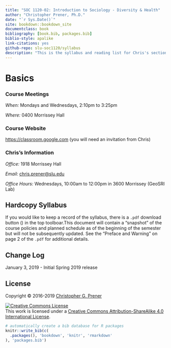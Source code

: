 ```yaml
--- 
title: "SOC 1120-02: Introduction to Sociology - Diversity & Health"
author: "Christopher Prener, Ph.D."
date: "`r Sys.Date()`"
site: bookdown::bookdown_site
documentclass: book
bibliography: [book.bib, packages.bib]
biblio-style: apalike
link-citations: yes
github-repo: slu-soc1120/syllabus
description: "This is the syllabus and reading list for Chris's section of SOC 1120."
---
```


# Basics {-}

### Course Meetings {-}

*When:* Mondays and Wednesdays, 2:10pm to 3:25pm

*Where:* 0400 Morrissey Hall

### Course Website {-}

<https://classroom.google.com> (you will need an invitation from Chris)

### Chris’s Information {-}

*Office:* 1918 Morrissey Hall

*Email:* <chris.prener@slu.edu>

*Office Hours:* Wednesdays, 10:00am to 12:00pm in 3600 Morrissey (GeoSRI Lab)

## Hardcopy Syllabus {-}
If you would like to keep a record of the syllabus, there is a `.pdf` download button (<i class="fa fa-file-pdf-o"></i>) in the top toolboar.This document will contain a "snapshot" of the course policies and planned schedule as of the beginning of the semester but will not be subsequently updated. See the "Preface and Warning" on page 2 of the `.pdf` for additional details.

## Change Log {-}

January 3, 2019 - Initial Spring 2019 release

## License {-}
Copyright © 2016-2019 [Christopher G. Prener](https://chris-prener.github.io)

<a rel="license" href="http://creativecommons.org/licenses/by-sa/4.0/"><img alt="Creative Commons License" style="border-width:0" src="https://i.creativecommons.org/l/by-sa/4.0/88x31.png" /></a><br />This work is licensed under a <a rel="license" href="http://creativecommons.org/licenses/by-sa/4.0/">Creative Commons Attribution-ShareAlike 4.0 International License</a>.

```r
# automatically create a bib database for R packages
knitr::write_bib(c(
  .packages(), 'bookdown', 'knitr', 'rmarkdown'
), 'packages.bib')
```
